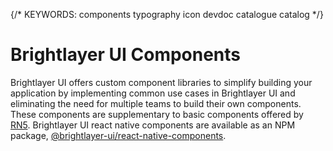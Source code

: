 
{/* KEYWORDS: components typography icon devdoc catalogue catalog */}

# Brightlayer UI Components

Brightlayer UI offers custom component libraries to simplify building your application by implementing common use cases in Brightlayer UI and eliminating the need for multiple teams to build their own components. These components are supplementary to basic components offered by [RN5](https://callstack.github.io/react-native-paper/docs/components/ActivityIndicator). Brightlayer UI react native components are available as an NPM package, [@brightlayer-ui/react-native-components](https://www.npmjs.com/package/@brightlayer-ui/react-native-components).

<ComponentCatalogGrids />
